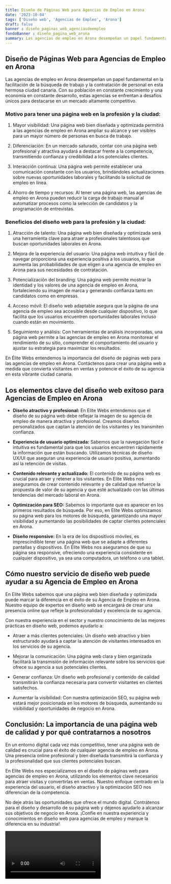 ```yaml
---
title: Diseño de Páginas Web para Agencias de Empleo en Arona
date: '2023-10-04'
tags: ['Diseño web', 'Agencias de Empleo', 'Arona']
draft: false
banner : diseño_paginas_web_agenciasdeempleo
fondoBanner : diseño_pagina_web_arona
summary: Las agencias de empleo en Arona desempeñan un papel fundamental en la facilitación de la búsqueda de trabajo y la contratación de personal en esta hermosa ciudad canaria. Con su población en constante crecimiento y una economía en constante desarrollo, estas agencias se enfrentan a desafíos únicos para destacarse en un mercado altamente competitivo.
---
```


## Diseño de Páginas Web para Agencias de Empleo en Arona

Las agencias de empleo en Arona desempeñan un papel fundamental en la facilitación de la búsqueda de trabajo y la contratación de personal en esta hermosa ciudad canaria. Con su población en constante crecimiento y una economía en constante desarrollo, estas agencias se enfrentan a desafíos únicos para destacarse en un mercado altamente competitivo.

### Motivo para tener una página web en la profesión y la ciudad:

1. Mayor visibilidad: Una página web bien diseñada y optimizada permitirá a las agencias de empleo en Arona ampliar su alcance y ser visibles para un mayor número de personas en busca de trabajo.

2. Diferenciación: En un mercado saturado, contar con una página web profesional y atractiva ayudará a destacar frente a la competencia, transmitiendo confianza y credibilidad a los potenciales clientes.

3. Interacción continua: Una página web permite establecer una comunicación constante con los usuarios, brindándoles actualizaciones sobre nuevas oportunidades laborales y facilitando la solicitud de empleo en línea.

4. Ahorro de tiempo y recursos: Al tener una página web, las agencias de empleo en Arona pueden reducir la carga de trabajo manual al automatizar procesos como la selección de candidatos y la programación de entrevistas.

### Beneficios del diseño web para la profesión y la ciudad:

1. Atracción de talento: Una página web bien diseñada y optimizada será una herramienta clave para atraer a profesionales talentosos que buscan oportunidades laborales en Arona.

2. Mejora de la experiencia del usuario: Una página web intuitiva y fácil de navegar proporciona una experiencia positiva a los usuarios, lo que aumenta las probabilidades de que eligen a una agencia de empleo en Arona para sus necesidades de contratación.

3. Potencialización del branding: Una página web permite mostrar la identidad y los valores de una agencia de empleo en Arona, fortaleciendo su imagen de marca y generando confianza tanto en candidatos como en empresas.

4. Acceso móvil: El diseño web adaptable asegura que la página de una agencia de empleo sea accesible desde cualquier dispositivo, lo que facilita que los usuarios encuentren oportunidades laborales incluso cuando están en movimiento.

5. Seguimiento y análisis: Con herramientas de análisis incorporadas, una página web permite a las agencias de empleo en Arona monitorear el rendimiento de su sitio, comprender el comportamiento del usuario y ajustar su estrategia para maximizar los resultados.

En Élite Webs entendemos la importancia del diseño de páginas web para las agencias de empleo en Arona. Contáctenos para crear una página web a medida que convierta visitantes en ventas y potencie el éxito de su agencia en esta vibrante ciudad canaria.

<GifSeo />

<Cta />

## Los elementos clave del diseño web exitoso para Agencias de Empleo en Arona

- **Diseño atractivo y profesional:** En Elite Webs entendemos que el diseño de su página web debe reflejar la imagen de su agencia de empleo de manera atractiva y profesional. Creamos diseños personalizados que captan la atención de los visitantes y les transmiten confianza.

- **Experiencia de usuario optimizada:** Sabemos que la navegación fácil e intuitiva es fundamental para que los usuarios encuentren rápidamente la información que están buscando. Utilizamos técnicas de diseño UX/UI que aseguran una experiencia de usuario positiva, aumentando así la retención de visitas.

- **Contenido relevante y actualizado:** El contenido de su página web es crucial para atraer y retener a los visitantes. En Elite Webs nos aseguramos de crear contenido relevante y de calidad que refuerce la propuesta de valor de su agencia y que esté actualizado con las últimas tendencias del mercado laboral en Arona.

- **Optimización para SEO:** Sabemos lo importante que es aparecer en los primeros resultados de búsqueda. Por eso, en Elite Webs optimizamos su página web para los motores de búsqueda, garantizando una mayor visibilidad y aumentando las posibilidades de captar clientes potenciales en Arona.

- **Diseño responsive:** En la era de los dispositivos móviles, es imprescindible tener una página web que se adapte a diferentes pantallas y dispositivos. En Elite Webs nos aseguramos de que su página sea responsive, ofreciendo una experiencia consistente en cualquier dispositivo, ya sea una computadora, un teléfono o una tablet.

## Cómo nuestro servicio de diseño web puede ayudar a su Agencia de Empleo en Arona

En Elite Webs sabemos que una página web bien diseñada y optimizada puede marcar la diferencia en el éxito de su Agencia de Empleo en Arona. Nuestro equipo de expertos en diseño web se encargará de crear una presencia online que refleje la profesionalidad y excelencia de su agencia. 

Con nuestra experiencia en el sector y nuestro conocimiento de las mejores prácticas en diseño web, podemos ayudarlo a:

- Atraer a más clientes potenciales: Un diseño web atractivo y bien estructurado ayudará a captar la atención de visitantes interesados en los servicios de su agencia.

- Mejorar la comunicación: Una página web clara y bien organizada facilitará la transmisión de información relevante sobre los servicios que ofrece su agencia a sus potenciales clientes.

- Generar confianza: Un diseño web profesional y contenido de calidad transmitirán la confianza necesaria para convertir visitantes en clientes satisfechos.

- Aumentar la visibilidad: Con nuestra optimización SEO, su página web estará mejor posicionada en los motores de búsqueda, aumentando su visibilidad y oportunidades de negocio en Arona.

## Conclusión: La importancia de una página web de calidad y por qué contratarnos a nosotros

En un entorno digital cada vez más competitivo, tener una página web de calidad es crucial para el éxito de cualquier agencia de empleo en Arona. Una presencia online profesional y bien diseñada transmitirá la confianza y la profesionalidad que sus clientes potenciales buscan.

En Elite Webs nos especializamos en el diseño de páginas web para agencias de empleo en Arona, utilizando los elementos clave necesarios para atraer visitas y convertirlas en ventas. Nuestro enfoque centrado en la experiencia del usuario, el diseño atractivo y la optimización SEO nos diferencian de la competencia.

No deje atrás las oportunidades que ofrece el mundo digital. Contrátenos para el diseño y desarrollo de su página web y déjenos ayudarlo a alcanzar sus objetivos de negocio en Arona. ¡Confíe en nuestra experiencia y conocimientos en diseño web para agencias de empleo y marque la diferencia en su industria!

<Video />

<CtaBot job='Agencias de Empleo' city='Arona'/>

<Gmaps query='Arona+españa+maps' />